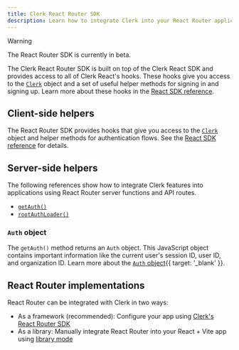 ```yaml
---
title: Clerk React Router SDK
description: Learn how to integrate Clerk into your React Router application using the Clerk React Router SDK.
---
```


> [!WARNING]
> The React Router SDK is currently in beta.

The Clerk React Router SDK is built on top of the Clerk React SDK and provides access to all of Clerk React's hooks. These hooks give you access to the [`Clerk`](/docs/references/javascript/clerk/clerk) object and a set of useful helper methods for signing in and signing up. Learn more about these hooks in the [React SDK reference](/docs/references/react/overview).

## Client-side helpers

The React Router SDK provides hooks that give you access to the [`Clerk`](/docs/references/javascript/clerk/clerk) object and helper methods for authentication flows. See the [React SDK reference](/docs/references/react/overview) for details.

<Include src="_partials/react-hooks" />

## Server-side helpers

The following references show how to integrate Clerk features into applications using React Router server functions and API routes.

- [`getAuth()`](/docs/references/react-router/get-auth)
- [`rootAuthLoader()`](/docs/references/react-router/root-auth-loader)

### `Auth` object

The `getAuth()` method returns an `Auth` object. This JavaScript object contains important information like the current user's session ID, user ID, and organization ID. Learn more about the [`Auth` object](/docs/references/nextjs/auth-object){{ target: '_blank' }}.

## React Router implementations

React Router can be integrated with Clerk in two ways:

- As a framework (recommended): Configure your app using [Clerk's React Router SDK](/docs/quickstarts/react-router)
- As a library: Manually integrate React Router into your React + Vite app using [library mode](/docs/references/react-router/library-mode)
